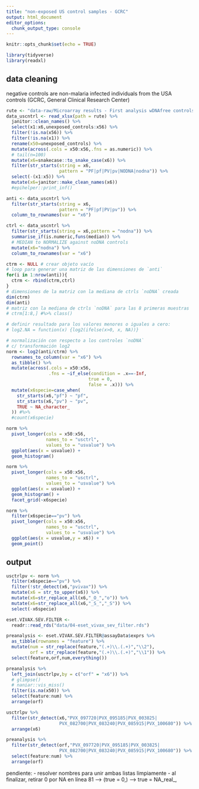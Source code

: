```yaml
---
title: "non-exposed US control samples - GCRC"
output: html_document
editor_options: 
  chunk_output_type: console
---
```


```r
knitr::opts_chunk$set(echo = TRUE)
```

```r
library(tidyverse)
library(readxl)
```

## data cleaning

negative controls are non-malaria infected individuals from the USA controls (GCRC, General Clinical Research Center)

```r
rute <- "data-raw/Microarray results - First analysis wDNAfree controls.xlsx"
data_uscntrl <- read_xlsx(path = rute) %>% 
  janitor::clean_names() %>% 
  select(x1:x6,unexposed_controls:x56) %>% 
  filter(!is.na(x56)) %>% 
  filter(!is.na(x1)) %>% 
  rename(x50=unexposed_controls) %>% 
  mutate(across(.cols = x50:x56,.fns = as.numeric)) %>% 
  # tail(n=100)
  mutate(x6=snakecase::to_snake_case(x6)) %>%
  filter(str_starts(string = x6,
                    pattern = "PF|pf|PV|pv|NODNA|nodna")) %>%
  select(-(x1:x5)) %>% 
  mutate(x6=janitor::make_clean_names(x6))
  #epihelper::print_inf()
```

```r
anti <- data_uscntrl %>% 
  filter(str_starts(string = x6,
                    pattern = "PF|pf|PV|pv")) %>% 
  column_to_rownames(var = "x6")
```

```r
ctrl <- data_uscntrl %>% 
  filter(str_starts(string = x6,pattern = "nodna")) %>% 
  summarise_if(is.numeric,funs(median)) %>% 
  # MEDIAN to NORMALIZE against noDNA controls
  mutate(x6="nodna") %>% 
  column_to_rownames(var = "x6")
```


```r
ctrm <- NULL # crear objeto vacío
# loop para generar una matriz de las dimensiones de `anti`
for(i in 1:nrow(anti)){
  ctrm <- rbind(ctrm,ctrl)
}
# dimensiones de la matriz con la mediana de ctrls `noDNA` creada
dim(ctrm)
dim(anti)
# matriz con la mediana de ctrls `noDNA` para las 8 primeras muestras
# ctrm[1:8,] #%>% class()
```


```r
# definir resultado para los valores menores o iguales a cero:
# log2.NA = function(x) {log2(ifelse(x>0, x, NA))}

# normalización con respecto a los controles `noDNA` 
# c/ transformación log2
norm <- log2(anti/ctrm) %>% 
  rownames_to_column(var = "x6") %>% 
  as_tibble() %>% 
  mutate(across(.cols = x50:x56,
                .fns = ~if_else(condition = .x==-Inf,
                               true = 0,
                               false = .x))) %>% 
  mutate(x6specie=case_when(
    str_starts(x6,"pf") ~ "pf",
    str_starts(x6,"pv") ~ "pv",
    TRUE ~ NA_character_
  )) #%>% 
  #count(x6specie)
```

```r
norm %>% 
  pivot_longer(cols = x50:x56,
               names_to = "usctrl",
               values_to = "usvalue") %>% 
  ggplot(aes(x = usvalue)) +
  geom_histogram()
```

```r
norm %>% 
  pivot_longer(cols = x50:x56,
               names_to = "usctrl",
               values_to = "usvalue") %>% 
  ggplot(aes(x = usvalue)) +
  geom_histogram() +
  facet_grid(~x6specie)
```

```r
norm %>% 
  filter(x6specie=="pv") %>% 
  pivot_longer(cols = x50:x56,
               names_to = "usctrl",
               values_to = "usvalue") %>% 
  ggplot(aes(x = usvalue,y = x6)) +
  geom_point()
```

## output

```r
usctrlpv <- norm %>% 
  filter(x6specie=="pv") %>% 
  filter(!str_detect(x6,"pvivax")) %>% 
  mutate(x6 = str_to_upper(x6)) %>% 
  mutate(x6=str_replace_all(x6,"_O_","o")) %>% 
  mutate(x6=str_replace_all(x6,"_S_","_S")) %>% 
  select(-x6specie)
```

```r
eset.VIVAX.SEV.FILTER <- 
  readr::read_rds("data/04-eset_vivax_sev_filter.rds")

preanalysis <- eset.VIVAX.SEV.FILTER@assayData$exprs %>% 
  as_tibble(rownames = "feature") %>% 
  mutate(num = str_replace(feature,"(.+)\\.(.+)","\\2"),
         orf = str_replace(feature,"(.+)\\.(.+)","\\1")) %>% 
  select(feature,orf,num,everything())

preanalysis %>% 
  left_join(usctrlpv,by = c("orf" = "x6")) %>% 
  # glimpse()
  # naniar::vis_miss()
  filter(is.na(x50)) %>% 
  select(feature:num) %>% 
  arrange(orf)
```

```r
usctrlpv %>% 
  filter(str_detect(x6,"PVX_097720|PVX_095185|PVX_003825|
                    PVX_082700|PVX_083240|PVX_085915|PVX_100680")) %>% 
  arrange(x6)

preanalysis %>% 
  filter(str_detect(orf,"PVX_097720|PVX_095185|PVX_003825|
                    PVX_082700|PVX_083240|PVX_085915|PVX_100680")) %>% 
  select(feature:num) %>% 
  arrange(orf)
```

pendiente:
  - resolver nombres para unir ambas listas limpiamente
  - al finalizar, retirar 0 por NA en línea 81 --> (true = 0,) --> true = NA_real_,

```r

```

